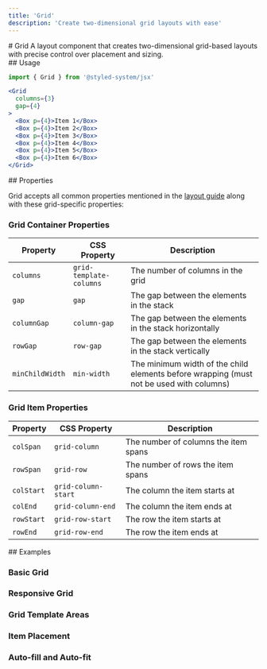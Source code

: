 ```yaml
---
title: 'Grid'
description: 'Create two-dimensional grid layouts with ease'
---
```

<ContentContainer>

<Section gap="1">
# Grid
<Paragraph size={'extraLarge'} color={'tertiary'}>A layout component that creates two-dimensional grid-based layouts with precise control over placement and sizing.</Paragraph>
<ComponentPreview name="grid" />
</Section>

<Section>
## Usage

```jsx
import { Grid } from '@styled-system/jsx'
```

```jsx
<Grid 
  columns={3}
  gap={4}
>
  <Box p={4}>Item 1</Box>
  <Box p={4}>Item 2</Box>
  <Box p={4}>Item 3</Box>
  <Box p={4}>Item 4</Box>
  <Box p={4}>Item 5</Box>
  <Box p={4}>Item 6</Box>
</Grid>
```
</Section>

<Section>
## Properties

Grid accepts all common properties mentioned in the [layout guide](/docs/layout/index) along with these grid-specific properties:

### Grid Container Properties

| Property | CSS Property | Description |
|----------|-------------|-------------|
| `columns` | `grid-template-columns` | The number of columns in the grid |
| `gap` | `gap` | The gap between the elements in the stack |
| `columnGap` | `column-gap` | The gap between the elements in the stack horizontally |
| `rowGap` | `row-gap` | The gap between the elements in the stack vertically |
| `minChildWidth` | `min-width` | The minimum width of the child elements before wrapping (must not be used with columns) |

### Grid Item Properties

| Property | CSS Property | Description |
|----------|-------------|-------------|
| `colSpan` | `grid-column` | The number of columns the item spans |
| `rowSpan` | `grid-row` | The number of rows the item spans |
| `colStart` | `grid-column-start` | The column the item starts at |
| `colEnd` | `grid-column-end` | The column the item ends at |
| `rowStart` | `grid-row-start` | The row the item starts at |
| `rowEnd` | `grid-row-end` | The row the item ends at |
</Section>

<Section>
## Examples

### Basic Grid
<ComponentPreview name="grid" />

### Responsive Grid
<ComponentPreview name="grid" file="responsive" />

### Grid Template Areas
<ComponentPreview name="grid" file="areas" />

### Item Placement
<ComponentPreview name="grid" file="item-placement" />

### Auto-fill and Auto-fit
<ComponentPreview name="grid" file="auto-fill" />
</Section>

</ContentContainer> 